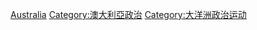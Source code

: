 [[Category:各國政治運動|Australia]]
[[Category:澳大利亞政治|Category:澳大利亞政治]]
[[Category:大洋洲政治运动|Category:大洋洲政治运动]]